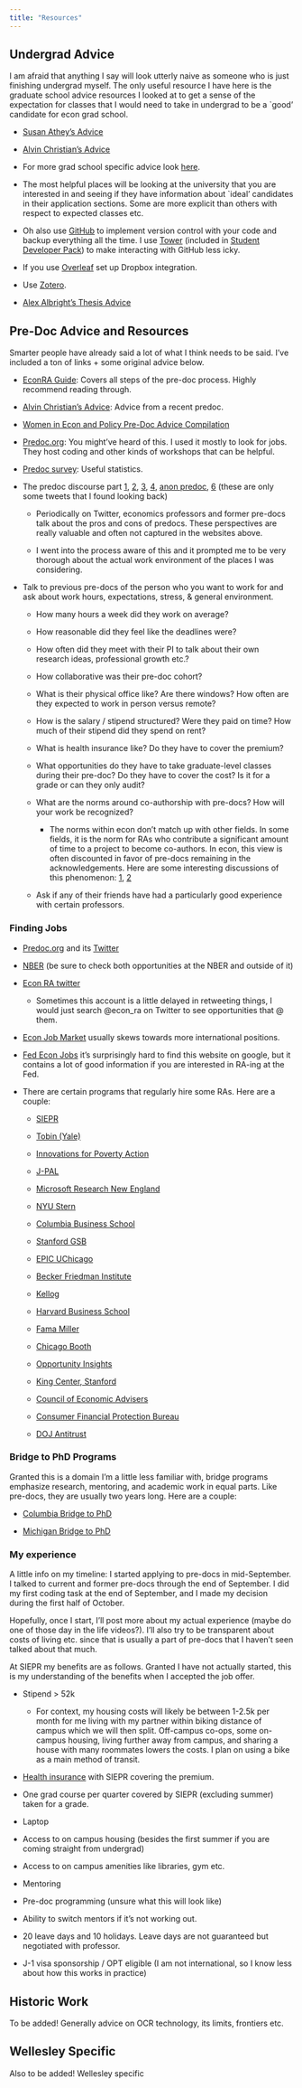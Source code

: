 ```yaml
---
title: "Resources"
---
```

## Undergrad Advice
I am afraid that anything I say will look utterly naive as someone who is just finishing undergrad myself. The only useful resource I have here is the graduate school advice resources I looked at to get a sense of the expectation for classes that I would need to take in undergrad to be a `good' candidate for econ grad school. 

- [Susan Athey's Advice](https://athey.people.stanford.edu/professional-advice)

- [Alvin Christian's Advice](https://drive.google.com/file/d/1QozD6_4_bvMd2o-q-yh9Doc5aQ6i3nPV/view)

- For more grad school specific advice look [here](https://sites.google.com/view/econgradadvice/).
 
- The most helpful places will be looking at the university that you are interested in and seeing if they have information about `ideal' candidates in their application sections. Some are more explicit than others with respect to expected classes etc. 

- Oh also use [GitHub](https://missing.csail.mit.edu/2020/version-control/) to implement version control with your code and backup everything all the time. I use [Tower](https://www.git-tower.com/mac) (included in [Student Developer Pack](https://education.github.com/pack)) to make interacting with GitHub less icky. 

- If you use [Overleaf](https://www.overleaf.com) set up Dropbox integration.

- Use [Zotero](https://www.zotero.org/support/quick_start_guide). 

- [Alex Albright's Thesis Advice](https://thelittledataset.com/undergrad-thesis-resources/)  

## Pre-Doc Advice and Resources
Smarter people have already said a lot of what I think needs to be said. I've included a ton of links + some original advice below. 

- [EconRA Guide](https://raguide.github.io/): Covers all steps of the pre-doc process. Highly recommend reading through. 

- [Alvin Christian's Advice](https://www.alvinchristian.com/resources): Advice from a recent predoc. 

- [Women in Econ and Policy Pre-Doc Advice Compilation](https://us17.campaign-archive.com/?u=3d315482a01ddd29e7b7161ac&id=0c0e1b3460)

- [Predoc.org](https://predoc.org/): You might've heard of this. I used it mostly to look for jobs. They host coding and other kinds of workshops that can be helpful. 

- [Predoc survey](https://z-y-huang.github.io/predoc_survey/slides.pdf): Useful statistics.

- The predoc discourse part [1](https://twitter.com/kearney_melissa/status/1312236608004018178), [2](https://twitter.com/TrevonDLogan/status/1312410038414315525), [3](https://twitter.com/RhondaVSharpe/status/1312522833612861440), [4](https://twitter.com/Claudia_Sahm/status/1411678871393640452), [anon predoc](https://twitter.com/EconPreDocAnon), [6](https://twitter.com/ENPancotti/status/1282332401343946758) (these are only some tweets that I found looking back)
  
  - Periodically on Twitter, economics professors and former pre-docs talk about the pros and cons of predocs. These perspectives are really valuable and often not captured in the websites above. 
  
  - I went into the process aware of this and it prompted me to be very thorough about the actual work environment of the places I was considering. 
  
- Talk to previous pre-docs of the person who you want to work for and ask about work hours, expectations, stress, & general environment.

  - How many hours a week did they work on average?
  
  - How reasonable did they feel like the deadlines were? 
  
  - How often did they meet with their PI to talk about their own research ideas, professional growth etc.?
  
  - How collaborative was their pre-doc cohort?
  
  - What is their physical office like? Are there windows? How often are they expected to work in person versus remote?
  
  - How is the salary / stipend structured? Were they paid on time? How much of their stipend did they spend on rent? 
  
  - What is health insurance like? Do they have to cover the premium?
  
  - What opportunities do they have to take graduate-level classes during their pre-doc? Do they have to cover the cost? Is it for a grade or can they only audit? 
  
  
  - What are the norms around co-authorship with pre-docs? How will your work be recognized? 
  
    - The norms within econ don't match up with other fields. In some fields, it is the norm for RAs who contribute a significant amount of time to a project to become co-authors. In econ, this view is often discounted in favor of pre-docs remaining in the acknowledgements. Here are some interesting discussions of this phenomenon: [1](https://twitter.com/straightedge/status/1312636836771033089), [2](https://twitter.com/jonj/status/1354171126386208768)
  
  - Ask if any of their friends have had a particularly good experience with certain professors. 


### Finding Jobs

- [Predoc.org](https://predoc.org/opportunities) and its [Twitter](https://twitter.com/predoc_org)

- [NBER](https://www.nber.org/career-resources/research-assistant-positions-not-nber) (be sure to check both opportunities at the NBER and outside of it)

- [Econ RA twitter](https://twitter.com/econ_ra)

  - Sometimes this account is a little delayed in retweeting things, I would just search @econ_ra on Twitter to see opportunities that @ them. 
  
- [Econ Job Market](https://econjobmarket.org/market) usually skews towards more international positions.

- [Fed Econ Jobs](https://www.fedeconjobs.org/Branches/AllOpportunities.aspx) it's surprisingly hard to find this website on google, but it contains a lot of good information if you are interested in RA-ing at the Fed. 

- There are certain programs that regularly hire some RAs. Here are a couple:

  - [SIEPR](https://siepr.stanford.edu/programs/predoctoral-research-fellowship-opportunities)
  
  - [Tobin (Yale)](https://tobin.yale.edu/tobin-predoctoral-fellows)
  
  - [Innovations for Poverty Action](https://www.poverty-action.org/work-with-ipa/current-opportunities)
  
  - [J-PAL](https://www.povertyactionlab.org/careers)
  
  - [Microsoft Research New England](https://www.microsoft.com/en-us/research/theme/economics-and-computation/predoctoral-researchers/)
  
  - [NYU Stern](https://www.stern.nyu.edu/programs-admissions/phd/academics/pre-doctoral-program)
  
  - [Columbia Business School](https://academics.gsb.columbia.edu/predoctoral-research/predoctoral-fellows-program)
  
  - [Stanford GSB](https://www.gsb.stanford.edu/programs/research-fellows)
  
  - [EPIC UChicago](https://epic.uchicago.edu/predoctoral-fellows/)
  
  - [Becker Friedman Institute](https://bfi.uchicago.edu/info-for/prep/)
  
  - [Kellog](https://www.kellogg.northwestern.edu/research-support/research-fellows.aspx)
  
  - [Harvard Business School](https://www.hbs.edu/ra/pre-doctoral-ras/Pages/default.aspx)
  
  - [Fama Miller](https://research.chicagobooth.edu/famamiller/research/research-professionals)
  
  - [Chicago Booth](https://www.chicagobooth.edu/faculty/research-staff)
  
  - [Opportunity Insights](https://opportunityinsights.org/joinourteam/)
  
  - [King Center, Stanford](https://kingcenter.stanford.edu/opportunities/prospective-predoctoral-research-fellows)
  
  - [Council of Economic Advisers](https://www.whitehouse.gov/cea/work-for-us/research-assistant/)
  
  - [Consumer Financial Protection Bureau](https://www.consumerfinance.gov/about-us/careers/students-and-graduates/)
  
  - [DOJ Antitrust](https://www.justice.gov/atr/employment-opportunities-research-analysts)

### Bridge to PhD Programs

Granted this is a domain I'm a little less familiar with, bridge programs emphasize research, mentoring, and academic work in equal parts. Like pre-docs, they are usually two years long. Here are a couple:

  - [Columbia Bridge to PhD](https://bridgetophd.facultydiversity.columbia.edu/)
  
  - [Michigan Bridge to PhD](https://michiganross.umich.edu/programs/phd/bridges-program)

### My experience
A little info on my timeline: I started applying to pre-docs in mid-September. I talked to current and former pre-docs through the end of September. I did my first coding task at the end of September, and I made my decision during the first half of October.

Hopefully, once I start, I'll post more about my actual experience (maybe do one of those day in the life videos?). I'll also try to be transparent about costs of living etc. since that is usually a part of pre-docs that I haven't seen talked about that much. 

At SIEPR my benefits are as follows. Granted I have not actually started, this is my understanding of the benefits when I accepted the job offer. 

  - Stipend > 52k  
  
    - For context, my housing costs will likely be between 1-2.5k per month for me living with my partner within biking distance of campus which we will then split. Off-campus co-ops, some on-campus housing, living further away from campus, and sharing a house with many roommates lowers the costs. I plan on using a bike as a main method of transit. 
  
  - [Health insurance](https://vaden.stanford.edu/insurance-referral-office/cardinal-care-overview-benefits) with SIEPR covering the premium.
  
  - One grad course per quarter covered by SIEPR (excluding summer) taken for a grade. 
  
  - Laptop
  
  - Access to on campus housing (besides the first summer if you are coming straight from undergrad)
  
  - Access to on campus amenities like libraries, gym etc. 
  
  - Mentoring
  
  - Pre-doc programming (unsure what this will look like)
  
  - Ability to switch mentors if it's not working out. 
  
  - 20 leave days and 10 holidays. Leave days are not guaranteed but negotiated with professor. 
  
  - J-1 visa sponsorship / OPT eligible (I am not international, so I know less about how this works in practice)

## Historic Work

To be added! Generally advice on OCR technology, its limits, frontiers etc.


## Wellesley Specific

Also to be added! Wellesley specific 

